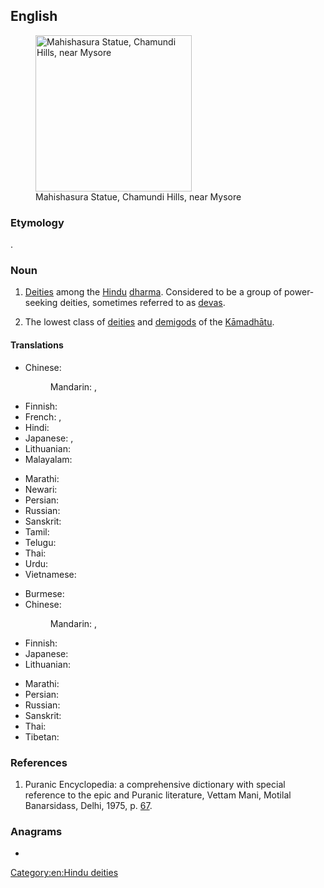 {{also|asura}}
==English==
{{wikipedia}}
[[Image:Mahishaasura.jpg|thumb|250px| Mahishasura Statue, Chamundi Hills, near Mysore]]

===Etymology===
{{etyl|sa|en}} {{m|sa|असुर|tr=ásura}}.

===Noun===
{{en-noun}}

# {{lb|en|Hinduism}} [[deity|Deities]] among the [[Hindu]] [[dharma]]. Considered to be a group of power-seeking deities, sometimes referred to as [[deva]]s.
# {{lb|en|Buddhism}} The lowest class of [[deity|deities]] and [[demigod]]s of the [[Kāmadhātu]].

====Translations====
{{trans-top|Asura in Hinduism}}
* Chinese:
*: Mandarin: {{t+|cmn|阿修羅|sc=Hani}}, {{t+|cmn|阿修罗|tr=āxiūluo|sc=Hani}}
* Finnish: {{t|fi|Asura}}
* French: {{t|fr|açoura}}, {{t|fr|asura}}
* Hindi: {{t+|hi|असुर}}
* Japanese: {{t+|ja|阿修羅|tr=asura}}, {{t|ja|アスラ|tr=asura}}
* Lithuanian: {{t|lt|Asura|f}}
* Malayalam: {{t+|ml|അസുരൻ}}
{{trans-mid}}
* Marathi: {{t+|mr|असुर|tr=asura|sc=Deva}}
* Newari: {{t|new|असुर}}
* Persian: {{t|fa|اسوراها}}
* Russian: {{t+|ru|а́сура|m}}
* Sanskrit: {{t+|sa|असुर|m}}
* Tamil: {{t+|ta|அசுரர்}}
* Telugu: {{t+|te|అసురుడు}}
* Thai: {{t+|th|อสูร}}
* Urdu: {{t|ur|اسر}}
* Vietnamese: {{t|vi|A tu la}}
{{trans-bottom}}

{{trans-top|Asura in Buddhism}}
* Burmese: {{t+|my|အသူရကာယ်}}
* Chinese:
*: Mandarin: {{t+|cmn|阿修羅|sc=Hani}}, {{t+|cmn|阿修罗|tr=āxiūluo|sc=Hani}}
* Finnish: {{t|fi|Asura}}
* Japanese: {{t+|ja|阿修羅|tr=あしゅら, ashura}}
* Lithuanian: {{t|lt|Asura|f}}
{{trans-mid}}
* Marathi: {{t+|mr|असुर|tr=asura|sc=Deva}}
* Persian: {{t|fa|آشورا}}
* Russian: {{t+|ru|а́сура|m}}
* Sanskrit: {{t+|sa|असुर|m}}
* Thai: {{t+|th|อสูร}}
* Tibetan: {{t|bo|ལྷ་མ་ཡིན}}
{{trans-bottom}}

===References===
# Puranic Encyclopedia: a comprehensive dictionary with special reference to the epic and Puranic literature, Vettam Mani, Motilal Banarsidass, Delhi, 1975, p. [https://archive.org/stream/puranicencyclopa00maniuoft#page/67/mode/2up 67].

===Anagrams===
* {{anagrams|en|auras}}

[[Category:en:Hindu deities]]